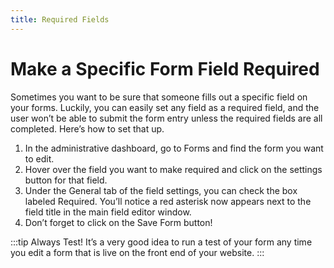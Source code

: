 ```yaml
---
title: Required Fields
---
```


# Make a Specific Form Field Required

Sometimes you want to be sure that someone fills out a specific field on your forms. Luckily, you can easily set any field as a required field, and the user won’t be able to submit the form entry unless the required fields are all completed. Here’s how to set that up.

1. In the administrative dashboard, go to Forms and find the form you want to edit.
2. Hover over the field you want to make required and click on the settings button for that field.
3. Under the General tab of the field settings, you can check the box labeled Required. You’ll notice a red asterisk now appears next to the field title in the main field editor window.
4. Don’t forget to click on the Save Form button!

:::tip Always Test!
It’s a very good idea to run a test of your form any time you edit a form that is live on the front end of your website.
:::